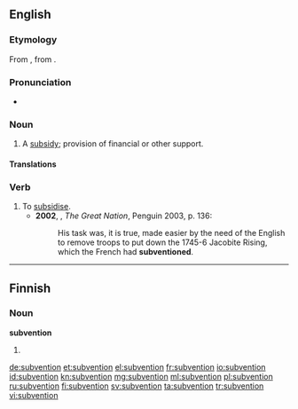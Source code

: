 ==English==
===Etymology===
From {{etyl|frm}} {{term|subvention|lang=frm}}, from {{etyl|LL.}} {{term|subventio}}.

===Pronunciation===
*{{a|UK}} {{IPA|/sʌbˈvɛnʃ(ə)n/}}

===Noun===
{{en-noun}}

# A [[subsidy]]; provision of financial or other support.

====Translations====
{{trans-see|subsidy}}

===Verb===
{{en-verb}}

# To [[subsidise]].
#*'''2002''', {{w|Colin Jones (historian)|Colin Jones}}, ''The Great Nation'', Penguin 2003, p. 136:
#*:His task was, it is true, made easier by the need of the English to remove troops to put down the 1745-6 Jacobite Rising, which the French had '''subventioned'''.

----

==Finnish==

===Noun===
'''subvention'''

# {{fi-form of|type=noun|case=genitive|pl=singular|subventio}}

[[de:subvention]]
[[et:subvention]]
[[el:subvention]]
[[fr:subvention]]
[[io:subvention]]
[[id:subvention]]
[[kn:subvention]]
[[mg:subvention]]
[[ml:subvention]]
[[pl:subvention]]
[[ru:subvention]]
[[fi:subvention]]
[[sv:subvention]]
[[ta:subvention]]
[[tr:subvention]]
[[vi:subvention]]